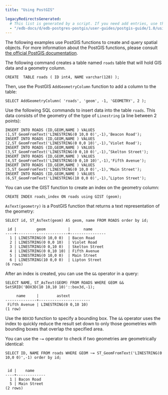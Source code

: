 ```yaml
---
title: "Using PostGIS"

legacyRedirectsGenerated:
  # This list is generated by a script. If you need add entries, use the `legacyRedirects` key.
  - "/edb-docs/d/edb-postgres-postgis/user-guides/postgis-guide/1.0/using_postgis.html"
---
```


<div id="using_postgis" class="registered_link"></div>

The following examples use PostGIS functions to create and query spatial objects. For more information about the PostGIS functions, please consult [the official PostGIS documentation](https://postgis.net/documentation/).

The following command creates a table named `roads` table that will hold GIS data and a geometry column.

```text
CREATE  TABLE roads ( ID int4, NAME varchar(128) );
```

Then, use the PostGIS `AddGeometryColumn` function to add a column to the table:

```text
SELECT AddGeometryColumn( 'roads', 'geom', -1, 'GEOMETRY', 2 );
```

Use the following SQL commands to insert data into the table `roads`. This data consists of the geometry of the type of `Linestring` (a line between 2 points):

```text
INSERT INTO ROADS (ID,GEOM,NAME ) VALUES (1,ST_GeomFromText('LINESTRING(0 10,0 0)',-1),'Beacon Road');
INSERT INTO ROADS (ID,GEOM,NAME ) VALUES (2,ST_GeomFromText('LINESTRING(0 0,0 10)',-1),’Violet Road');
INSERT INTO ROADS (ID,GEOM,NAME ) VALUES (3,ST_GeomFromText('LINESTRING(0 0,10 0)',-1),’Skelton Street');
INSERT INTO ROADS (ID,GEOM,NAME ) VALUES (4,ST_GeomFromText('LINESTRING(0 0,10 10)',-1),'Fifth Avenue');
INSERT INTO ROADS (ID,GEOM,NAME ) VALUES (5,ST_GeomFromText('LINESTRING(0 10,0 0)',-1),'Main Street');
INSERT INTO ROADS (ID,GEOM,NAME ) VALUES (6,ST_GeomFromText('LINESTRING(10 0,0 0)',-1),’Lipton Street');
```

You can use the GIST function to create an index on the geometry column:

```text
CREATE INDEX roads_index ON roads using GIST (geom);
```

`AsText(geometry)` is a PostGIS function that returns a text representation of the geometry:

```text
SELECT id, ST_AsText(geom) AS geom, name FROM ROADS order by id;

 id |         geom          |      name
----+-----------------------+----------------
  1 | LINESTRING(0 10,0 0)  | Bacon Road
  2 | LINESTRING(0 0,0 10)  | Violet Road
  3 | LINESTRING(0 0,10 0)  | Skelton Street
  4 | LINESTRING(0 0,10 10) | Fifth Avenue
  5 | LINESTRING(0 10,0 0)  | Main Street
  6 | LINESTRING(10 0,0 0)  | Lipton Street
(6 rows)
```

After an index is created, you can use the `&&` operator in a query:

```text
SELECT NAME, ST_AsText(GEOM) FROM ROADS WHERE GEOM && SetSRID('BOX3D(10 10,10 10)'::box3d,-1);

     name     |        astext
--------------+-----------------------
 Fifth Avenue | LINESTRING(0 0,10 10)
(1 row)
```

Use the `BOX3D` function to specify a bounding box. The `&&` operator uses the index to quickly reduce the result set down to only those geometries with bounding boxes that overlap the specified area.

You can use the `~=` operator to check if two geometries are geometrically identical:

```text
SELECT ID, NAME FROM roads WHERE GEOM ~= ST_GeomFromText('LINESTRING(0 10,0 0)',-1) order by id;


 id |    name
----+-------------
  1 | Bacon Road
  5 | Main Street
(2 rows)
```
